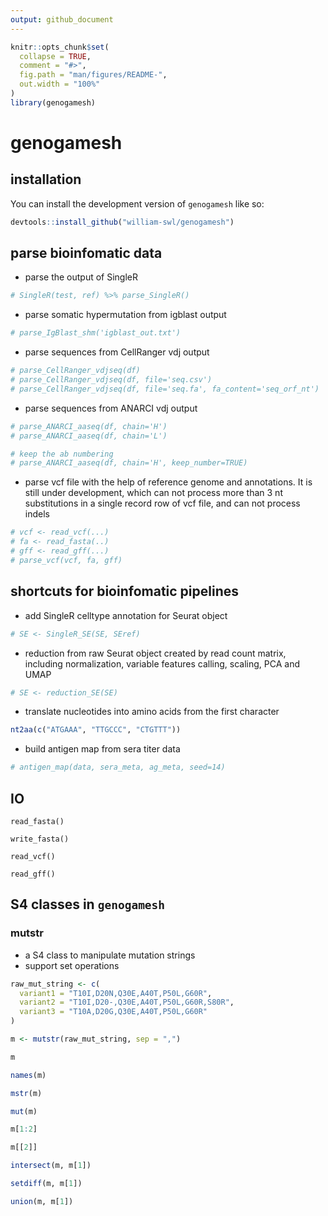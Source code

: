 ```yaml
---
output: github_document
---
```


<!-- README.md is generated from README.Rmd. Please edit that file -->

```r
knitr::opts_chunk$set(
  collapse = TRUE,
  comment = "#>",
  fig.path = "man/figures/README-",
  out.width = "100%"
)
library(genogamesh)
```

# genogamesh

<!-- badges: start -->
<!-- badges: end -->


## installation

You can install the development version of `genogamesh` like so:

``` r
devtools::install_github("william-swl/genogamesh")
```

## parse bioinfomatic data

- parse the output of SingleR

```r
# SingleR(test, ref) %>% parse_SingleR()
```

-  parse somatic hypermutation from igblast output

```r
# parse_IgBlast_shm('igblast_out.txt')
```

- parse sequences from CellRanger vdj output
```r
# parse_CellRanger_vdjseq(df)
# parse_CellRanger_vdjseq(df, file='seq.csv')
# parse_CellRanger_vdjseq(df, file='seq.fa', fa_content='seq_orf_nt')
```

- parse sequences from ANARCI vdj output
```r
# parse_ANARCI_aaseq(df, chain='H')
# parse_ANARCI_aaseq(df, chain='L')

# keep the ab numbering
# parse_ANARCI_aaseq(df, chain='H', keep_number=TRUE)
```

- parse vcf file with the help of reference genome and annotations. It is still 
under development, which can not process more than 3 nt substitutions in 
a single record row of vcf file, and can not process indels

```r
# vcf <- read_vcf(...)
# fa <- read_fasta(..)
# gff <- read_gff(...)
# parse_vcf(vcf, fa, gff)
```


## shortcuts for bioinfomatic pipelines

- add SingleR celltype annotation for Seurat object
```r
# SE <- SingleR_SE(SE, SEref)
```

- reduction from raw Seurat object created by read count matrix, including
normalization, variable features calling, scaling, PCA and UMAP
```r
# SE <- reduction_SE(SE)
```

- translate nucleotides into amino acids from the first character

```r
nt2aa(c("ATGAAA", "TTGCCC", "CTGTTT"))
```

- build antigen map from sera titer data

```r
# antigen_map(data, sera_meta, ag_meta, seed=14)
```

## IO

```
read_fasta()

write_fasta()

read_vcf()

read_gff()
```



## S4 classes in `genogamesh`
### mutstr
- a S4 class to manipulate mutation strings
- support set operations

``` r
raw_mut_string <- c(
  variant1 = "T10I,D20N,Q30E,A40T,P50L,G60R",
  variant2 = "T10I,D20-,Q30E,A40T,P50L,G60R,S80R",
  variant3 = "T10A,D20G,Q30E,A40T,P50L,G60R"
)

m <- mutstr(raw_mut_string, sep = ",")

m

names(m)

mstr(m)

mut(m)

m[1:2]

m[[2]]

intersect(m, m[1])

setdiff(m, m[1])

union(m, m[1])
```
